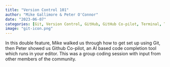 ```yaml
---
title: "Version Control 101"
author: "Mike Gallimore & Peter O'Connor"
date: "2023-06-07"
categories: [Git, Version Control, GitHub, GitHub Co-pilot, Terminal, Tutorial]
image: "git-icon.png"
---
```


In this double feature, Mike walked us through how to get set up using Git, then Peter showed us Github Co-pilot, an AI based code completion tool which runs in your editor. This was a group coding session with input from other members of the community. 
